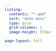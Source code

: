 ```yaml
---
listing:
  contents: "*.qmd"
  sort: "date desc"
  type: grid
  grid-columns: 1
  image-height: 573px

page-layout: full
---
```

